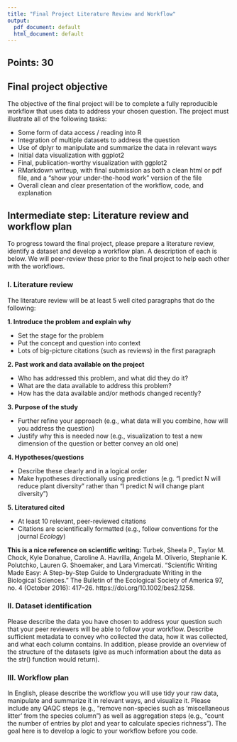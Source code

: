 ```yaml
---
title: "Final Project Literature Review and Workflow"
output:
  pdf_document: default
  html_document: default
---
```


## Points: 30

## Final project objective
The objective of the final project will be to complete a fully reproducible workflow that uses data to address your chosen question. The project must illustrate all of the following tasks:

* Some form of data access / reading into R
* Integration of multiple datasets to address the question
* Use of dplyr to manipulate and summarize the data in relevant ways
* Initial data visualization with ggplot2
* Final, publication-worthy visualization with ggplot2
* RMarkdown writeup, with final submission as both a clean html or pdf file, and a "show your under-the-hood work" version of the file
*  Overall clean and clear presentation of the workflow, code, and explanation


## Intermediate step: Literature review and workflow plan
To progress toward the final project, please prepare a literature review, identify a dataset and develop a workflow plan. A description of each is below. We will peer-review these prior to the final project to help each other with the workflows.

### I. Literature review  
The literature review will be at least 5 well cited paragraphs that do the following:  

__1. Introduce the problem and explain why__  

* Set the stage for the problem  
* Put the concept and question into context  
* Lots of big-picture citations (such as reviews) in the first paragraph  

__2. Past work and data available on the project__

- Who has addressed this problem, and what did they do it?  
- What are the data available to address this problem?  
- How has the data available and/or methods changed recently?  

__3. Purpose of the study__

- Further refine your approach (e.g., what data will you combine, how will you address the question)  
- Justify why this is needed now (e.g., visualization to test a new dimension of the question or better convey an old one)

__4. Hypotheses/questions__

- Describe these clearly and in a logical order  
- Make hypotheses directionally using predictions (e.g. "I predict N will reduce plant diversity" rather than "I predict N will change plant diversity")

__5. Literatured cited__

   - At least 10 relevant, peer-reviewed citations  
   - Citations are scientifically formatted (e.g., follow conventions for the journal _Ecology_)   

**This is a nice reference on scientific writing:** Turbek, Sheela P., Taylor M. Chock, Kyle Donahue, Caroline A. Havrilla, Angela M. Oliverio, Stephanie K. Polutchko, Lauren G. Shoemaker, and Lara Vimercati. “Scientific Writing Made Easy: A Step-by-Step Guide to Undergraduate Writing in the Biological Sciences.” The Bulletin of the Ecological Society of America 97, no. 4 (October 2016): 417–26. https://doi.org/10.1002/bes2.1258.


### II. Dataset identification
Please describe the data you have chosen to address your question such that your peer reviewers will be able to follow your workflow. Describe sufficient metadata to convey who collected the data, how it was collected, and what each column contains. In addition, please provide an overview of the structure of the datasets (give as much information about the data as the str() function would return).

### III. Workflow plan
In English, please describe the workflow you will use tidy your raw data, manipulate and summarize it in relevant ways, and visualize it. Please include any QAQC steps (e.g., "remove non-species such as 'miscellaneous litter' from the species column") as well as aggregation steps (e.g., "count the number of entries by plot and year to calculate species richness"). The goal here is to develop a logic to your workflow before you code. 
